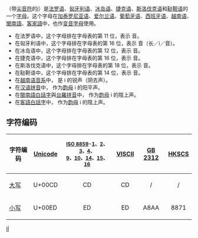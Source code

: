{{Unreferenced|time=2017-12-29T14:41:49+00:00}}
{{Infobox alphabet|alphabet=拉丁|uuc=00CD|ulc=00ED}}
{{Unicode|'''Í''', '''í'''}}（带[[尖音符|尖音符]]的[[i|i]]）是[[法罗语|法罗语]]、[[匈牙利语|匈牙利语]]、[[冰岛语|冰岛语]]、[[捷克语|捷克语]]、[[斯洛伐克语|斯洛伐克语]]和[[鞑靼语|鞑靼语]]的一个[[字母|字母]]。这个字母在[[加泰罗尼亚语|加泰罗尼亚语]]、[[爱尔兰语|爱尔兰语]]、[[葡萄牙语|葡萄牙语]]、[[西班牙语|西班牙语]]、[[越南语|越南语]]、[[閩南語|閩南語]]、[[客家語|客家語]]中，也作[[变音符号|变音字母]]使用。

*在法罗语中，这个字母排在字母表的第 11 位，表示 {{IPA|/ʊi/}} 音。
*在匈牙利语中，这个字母排在字母表的第 16 位，表示 {{IPA|/iː/}} 音（长／i／音）。
*在冰岛语中，这个字母排在字母表的第 12 位，表示 {{IPA|/iː/}} 音。
*在捷克语中，这个字母排在字母表的第 16 位，表示 {{IPA|/iː/}} 音。
*在斯洛伐克语中，这个字母排在字母表的第 18 位，表示 {{IPA|/iː/}} 音。
*在鞑靼语中，这个字母排在字母表的第 14 位，表示 {{IPA|/ɨɪ/}} 音。
*在[[越南语音系|越南语音系]]中，{{Unicode|í}} 是 i 的锐声（阴去声）。
*在[[汉语拼音|汉语拼音]]中，{{Unicode|í}} 作为[[韵母|韵母]] i 的阳平声。
*在[[閩南語|閩南語]][[白話字|白話字]]與[[台羅拼音|台羅拼音]]中，{{Unicode|í}} 作为[[韵母|韵母]] i 的陰上声。
*在[[客語白話字|客語白話字]]中，{{Unicode|í}} 作为[[韵母|韵母]] i 的陰上声。

== 字符编码 ==
{| class="wikitable"
!字符编码!![[Unicode|Unicode]]!!style="font-size:smaller"|[[ISO/IEC_8859|ISO 8859]]-[[ISO/IEC_8859-1|1]]、[[ISO/IEC_8859-2|2]]、[[ISO/IEC_8859-3|3]]、[[ISO/IEC_8859-4|4]]、<br />[[ISO/IEC_8859-9|9]]、[[ISO/IEC_8859-10|10]]、[[ISO/IEC_8859-14|14]]、[[ISO/IEC_8859-15|15]]、[[ISO/IEC_8859-16|16]]!![[VISCII|VISCII]]!![[GB_2312|GB 2312]]!![[香港增補字符集|HKSCS]]
|-
|[[大寫字母|大写]] {{Unicode|Í}}||U+00CD||style="text-align:center;"|CD||style="text-align:center;"|CD||style="text-align:center;"|/||style="text-align:center;"|/
|-
|[[小寫字母|小写]] {{Unicode|í}}||U+00ED||style="text-align:center;"|ED||style="text-align:center;"|ED||style="text-align:center;"|A8AA||style="text-align:center;"|8871
|}

{{writingsystem-stub}}
{{Alphabet lang|fo|is|ga|cs|sk|hu|tt latn}}
{{Latin alphabet}}

[[Category:衍生拉丁字母|IÍ]]